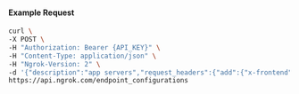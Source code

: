 
#### Example Request

```bash
curl \
-X POST \
-H "Authorization: Bearer {API_KEY}" \
-H "Content-Type: application/json" \
-H "Ngrok-Version: 2" \
-d '{"description":"app servers","request_headers":{"add":{"x-frontend":"ngrok"},"remove":["cache-control"]},"type":"https"}' \
https://api.ngrok.com/endpoint_configurations
```

